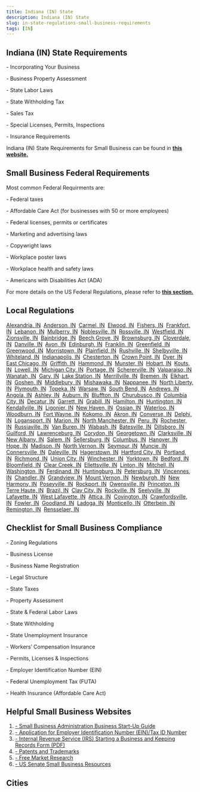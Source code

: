 ```yaml
---
title: Indiana (IN) State
description: Indiana (IN) State
slug: in-state-regulations-small-business-requirements
tags: [IN]
---
```



<PostMeta category="business-compliance" />

**Indiana (IN) State Requirements**
-----------------------------------

\- Incorporating Your Business

\- Business Property Assessment

\- State Labor Laws

\- State Withholding Tax

\- Sales Tax

\- Special Licenses, Permits, Inspections

\- Insurance Requirements

Indiana (IN) State Requirements for Small Business can be found in **[this website.](https://www.in.gov/core/business_guide.html)**

**Small Business Federal Requirements**
---------------------------------------

Most common Federal Requirments are:

\- Federal taxes

\- Affordable Care Act (for businesses with 50 or more employees)

\- Federal licenses, permits or certificates

\- Marketing and advertising laws

\- Copywright laws

\- Workplace poster laws

\- Workplace health and safety laws

\- Americans with Disabilities Act (ADA)

For more details on the US Federal Regulations, please refer to **[this section.](../federal-regulations/)**

Local Regulations
------------------------
[Alexandria, IN](/alexandria-in-small-business-requirements)  [Anderson, IN](/anderson-in-small-business-requirements)  [Carmel, IN](/carmel-in-small-business-requirements)  [Elwood, IN](/elwood-in-small-business-requirements)  [Fishers, IN](/fishers-in-small-business-requirements)  [Frankfort, IN](/frankfort-in-small-business-requirements)  [Lebanon, IN](/lebanon-in-small-business-requirements)  [Mulberry, IN](/mulberry-in-small-business-requirements)  [Noblesville, IN](/noblesville-in-small-business-requirements)  [Rossville, IN](/rossville-in-small-business-requirements)  [Westfield, IN](/westfield-in-small-business-requirements)  [Zionsville, IN](/zionsville-in-small-business-requirements)  [Bainbridge, IN](/bainbridge-in-small-business-requirements)  [Beech Grove, IN](/beechgrove-in-small-business-requirements)  [Brownsburg, IN](/brownsburg-in-small-business-requirements)  [Cloverdale, IN](/cloverdale-in-small-business-requirements)  [Danville, IN](/danville-in-small-business-requirements)  [Avon, IN](/avon-in-small-business-requirements)  [Edinburgh, IN](/edinburgh-in-small-business-requirements)  [Franklin, IN](/franklin-in-small-business-requirements)  [Greenfield, IN](/greenfield-in-small-business-requirements)  [Greenwood, IN](/greenwood-in-small-business-requirements)  [Morristown, IN](/morristown-in-small-business-requirements)  [Plainfield, IN](/plainfield-in-small-business-requirements)  [Rushville, IN](/rushville-in-small-business-requirements)  [Shelbyville, IN](/shelbyville-in-small-business-requirements)  [Whiteland, IN](/whiteland-in-small-business-requirements)  [Indianapolis, IN](/indianapolis-in-small-business-requirements)  [Chesterton, IN](/chesterton-in-small-business-requirements)  [Crown Point, IN](/crownpoint-in-small-business-requirements)  [Dyer, IN](/dyer-in-small-business-requirements)  [East Chicago, IN](/eastchicago-in-small-business-requirements)  [Griffith, IN](/griffith-in-small-business-requirements)  [Hammond, IN](/hammond-in-small-business-requirements)  [Munster, IN](/munster-in-small-business-requirements)  [Hobart, IN](/hobart-in-small-business-requirements)  [Kouts, IN](/kouts-in-small-business-requirements)  [Lowell, IN](/lowell-in-small-business-requirements)  [Michigan City, IN](/michigancity-in-small-business-requirements)  [Portage, IN](/portage-in-small-business-requirements)  [Schererville, IN](/schererville-in-small-business-requirements)  [Valparaiso, IN](/valparaiso-in-small-business-requirements)  [Wanatah, IN](/wanatah-in-small-business-requirements)  [Gary, IN](/gary-in-small-business-requirements)  [Lake Station, IN](/lakestation-in-small-business-requirements)  [Merrillville, IN](/merrillville-in-small-business-requirements)  [Bremen, IN](/bremen-in-small-business-requirements)  [Elkhart, IN](/elkhart-in-small-business-requirements)  [Goshen, IN](/goshen-in-small-business-requirements)  [Middlebury, IN](/middlebury-in-small-business-requirements)  [Mishawaka, IN](/mishawaka-in-small-business-requirements)  [Nappanee, IN](/nappanee-in-small-business-requirements)  [North Liberty, IN](/northliberty-in-small-business-requirements)  [Plymouth, IN](/plymouth-in-small-business-requirements)  [Topeka, IN](/topeka-in-small-business-requirements)  [Warsaw, IN](/warsaw-in-small-business-requirements)  [South Bend, IN](/southbend-in-small-business-requirements)  [Andrews, IN](/andrews-in-small-business-requirements)  [Angola, IN](/angola-in-small-business-requirements)  [Ashley, IN](/ashley-in-small-business-requirements)  [Auburn, IN](/auburn-in-small-business-requirements)  [Bluffton, IN](/bluffton-in-small-business-requirements)  [Churubusco, IN](/churubusco-in-small-business-requirements)  [Columbia City, IN](/columbiacity-in-small-business-requirements)  [Decatur, IN](/decatur-in-small-business-requirements)  [Garrett, IN](/garrett-in-small-business-requirements)  [Grabill, IN](/grabill-in-small-business-requirements)  [Hamilton, IN](/hamilton-in-small-business-requirements)  [Huntington, IN](/huntington-in-small-business-requirements)  [Kendallville, IN](/kendallville-in-small-business-requirements)  [Ligonier, IN](/ligonier-in-small-business-requirements)  [New Haven, IN](/newhaven-in-small-business-requirements)  [Ossian, IN](/ossian-in-small-business-requirements)  [Waterloo, IN](/waterloo-in-small-business-requirements)  [Woodburn, IN](/woodburn-in-small-business-requirements)  [Fort Wayne, IN](/fortwayne-in-small-business-requirements)  [Kokomo, IN](/kokomo-in-small-business-requirements)  [Akron, IN](/akron-in-small-business-requirements)  [Converse, IN](/converse-in-small-business-requirements)  [Delphi, IN](/delphi-in-small-business-requirements)  [Logansport, IN](/logansport-in-small-business-requirements)  [Marion, IN](/marion-in-small-business-requirements)  [North Manchester, IN](/northmanchester-in-small-business-requirements)  [Peru, IN](/peru-in-small-business-requirements)  [Rochester, IN](/rochester-in-small-business-requirements)  [Russiaville, IN](/russiaville-in-small-business-requirements)  [Van Buren, IN](/vanburen-in-small-business-requirements)  [Wabash, IN](/wabash-in-small-business-requirements)  [Batesville, IN](/batesville-in-small-business-requirements)  [Dillsboro, IN](/dillsboro-in-small-business-requirements)  [Guilford, IN](/guilford-in-small-business-requirements)  [Lawrenceburg, IN](/lawrenceburg-in-small-business-requirements)  [Corydon, IN](/corydon-in-small-business-requirements)  [Georgetown, IN](/georgetown-in-small-business-requirements)  [Clarksville, IN](/clarksville-in-small-business-requirements)  [New Albany, IN](/newalbany-in-small-business-requirements)  [Salem, IN](/salem-in-small-business-requirements)  [Sellersburg, IN](/sellersburg-in-small-business-requirements)  [Columbus, IN](/columbus-in-small-business-requirements)  [Hanover, IN](/hanover-in-small-business-requirements)  [Hope, IN](/hope-in-small-business-requirements)  [Madison, IN](/madison-in-small-business-requirements)  [North Vernon, IN](/northvernon-in-small-business-requirements)  [Seymour, IN](/seymour-in-small-business-requirements)  [Muncie, IN](/muncie-in-small-business-requirements)  [Connersville, IN](/connersville-in-small-business-requirements)  [Daleville, IN](/daleville-in-small-business-requirements)  [Hagerstown, IN](/hagerstown-in-small-business-requirements)  [Hartford City, IN](/hartfordcity-in-small-business-requirements)  [Portland, IN](/portland-in-small-business-requirements)  [Richmond, IN](/richmond-in-small-business-requirements)  [Union City, IN](/unioncity-in-small-business-requirements)  [Winchester, IN](/winchester-in-small-business-requirements)  [Yorktown, IN](/yorktown-in-small-business-requirements)  [Bedford, IN](/bedford-in-small-business-requirements)  [Bloomfield, IN](/bloomfield-in-small-business-requirements)  [Clear Creek, IN](/clearcreek-in-small-business-requirements)  [Ellettsville, IN](/ellettsville-in-small-business-requirements)  [Linton, IN](/linton-in-small-business-requirements)  [Mitchell, IN](/mitchell-in-small-business-requirements)  [Washington, IN](/washington-in-small-business-requirements)  [Ferdinand, IN](/ferdinand-in-small-business-requirements)  [Huntingburg, IN](/huntingburg-in-small-business-requirements)  [Petersburg, IN](/petersburg-in-small-business-requirements)  [Vincennes, IN](/vincennes-in-small-business-requirements)  [Chandler, IN](/chandler-in-small-business-requirements)  [Grandview, IN](/grandview-in-small-business-requirements)  [Mount Vernon, IN](/mountvernon-in-small-business-requirements)  [Newburgh, IN](/newburgh-in-small-business-requirements)  [New Harmony, IN](/newharmony-in-small-business-requirements)  [Poseyville, IN](/poseyville-in-small-business-requirements)  [Rockport, IN](/rockport-in-small-business-requirements)  [Owensville, IN](/owensville-in-small-business-requirements)  [Princeton, IN](/princeton-in-small-business-requirements)  [Terre Haute, IN](/terrehaute-in-small-business-requirements)  [Brazil, IN](/brazil-in-small-business-requirements)  [Clay City, IN](/claycity-in-small-business-requirements)  [Rockville, IN](/rockville-in-small-business-requirements)  [Seelyville, IN](/seelyville-in-small-business-requirements)  [Lafayette, IN](/lafayette-in-small-business-requirements)  [West Lafayette, IN](/westlafayette-in-small-business-requirements)  [Attica, IN](/attica-in-small-business-requirements)  [Covington, IN](/covington-in-small-business-requirements)  [Crawfordsville, IN](/crawfordsville-in-small-business-requirements)  [Fowler, IN](/fowler-in-small-business-requirements)  [Goodland, IN](/goodland-in-small-business-requirements)  [Ladoga, IN](/ladoga-in-small-business-requirements)  [Monticello, IN](/monticello-in-small-business-requirements)  [Otterbein, IN](/otterbein-in-small-business-requirements)  [Remington, IN](/remington-in-small-business-requirements)  [Rensselaer, IN](/rensselaer-in-small-business-requirements)

Checklist for Small Business Compliance
---------------------------------------

\- Zoning Regulations

\- Business License

\- Business Name Registration

\- Legal Structure

\- State Taxes

\- Property Assessment

\- State & Federal Labor Laws

\- State Withholding

\- State Unemployment Insurance

\- Workers’ Compensation Insurance

\- Permits, Licenses & Inspections

\- Employer Identification Number (EIN)

\- Federal Unemployment Tax (FUTA)

\- Health Insurance (Affordable Care Act)

Helpful Small Business Websites
-------------------------------

1.  [\- Small Business Administration Business Start-Up Guide](https://www.sba.gov/business-guide)
2.  [\- Application for Employer Identification Number (EIN)/Tax ID Number](https://www.irs.gov/businesses/small-businesses-self-employed/apply-for-an-employer-identification-number-ein-online)
3.  [\- Internal Revenue Service (IRS) Starting a Business and Keeping Records Form (PDF)](https://www.irs.gov/pub/irs-pdf/p583.pdf)
4.  [\- Patents and Trademarks](https://www.uspto.gov/)
5.  [\- Free Market Research](https://www.sba.gov/blogs/)
6.  [\- US Senate Small Business Resources](https://www.sbc.senate.gov/public/index.cfm/resources)

Cities
-----------------------------------------

